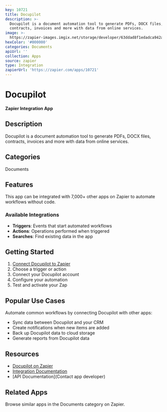 ```yaml
---
key: 10721
title: Docupilot
description: >-
  Docupilot is a document automation tool to generate PDFs, DOCX files,
  contracts, invoices and more with data from online services.
image: >-
  https://zapier-images.imgix.net/storage/developer/63ddad8f1edadca942a36a462ee593c6.png?auto=format%2Ccompress&ixlib=python-3.0.0&q=50
hexColor: '#000000'
categories: Documents
apiUrl: ''
collection: Apps
source: zapier
type: Integration
zapierUrl: 'https://zapier.com/apps/10721'
---
```

# Docupilot

**Zapier Integration App**

## Description

Docupilot is a document automation tool to generate PDFs, DOCX files, contracts, invoices and more with data from online services.

## Categories

Documents

## Features

This app can be integrated with 7,000+ other apps on Zapier to automate workflows without code.

### Available Integrations

- **Triggers**: Events that start automated workflows
- **Actions**: Operations performed when triggered
- **Searches**: Find existing data in the app

## Getting Started

1. [Connect Docupilot to Zapier](https://zapier.com/apps/10721)
2. Choose a trigger or action
3. Connect your Docupilot account
4. Configure your automation
5. Test and activate your Zap

## Popular Use Cases

Automate common workflows by connecting Docupilot with other apps:

- Sync data between Docupilot and your CRM
- Create notifications when new items are added
- Back up Docupilot data to cloud storage
- Generate reports from Docupilot data

## Resources

- [Docupilot on Zapier](https://zapier.com/apps/10721)
- [Integration Documentation](https://zapier.com/apps/10721/integrations)
- [API Documentation](Contact app developer)

## Related Apps

Browse similar apps in the Documents category on Zapier.
